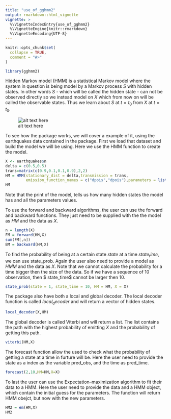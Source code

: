 ```yaml
---
title: "use_of_gghmm2"
output: rmarkdown::html_vignette
vignette: >
  %\VignetteIndexEntry{use_of_gghmm2}
  %\VignetteEngine{knitr::rmarkdown}
  %\VignetteEncoding{UTF-8}
---
```


```r
knitr::opts_chunk$set(
  collapse = TRUE,
  comment = "#>"
)
```


```r
library(gghmm2)
```
\section{Hidden Markov model}
Hidden Markov model (HMM) is a statistical Markov model where the system in question is being model by a Markov process $S$ with hidden states. In other words $S$ - which will be called the hidden state -  can not be observed directly so we instead model on $X$ which from now on will be called the observable states. Thus we learn about $S$ at $t=t_0$ from $X$ at $t=t_0$.

![alt text here](HMM.webp)


\section{The package}
To see how the package works, we will cover a example of it, using the earthquakes data contained in the package. First we load that dataset and build the model we will be using. Here we use the HMM function to create the model. 

```r
X <- earthquakes$n
delta = c(0.5,0.5)
trans=matrix(c(0.9,0.1,0.1,0.9),2,2)
HM = HMM(stationary_dist = delta,transmission = trans,
         emission_function_names = c("dpois","dpois"),parameters = list(list(lambda=10),list(lambda=30)) )
HM
```
Note that the print of the model, tells us how many hidden states the model has and all the parameters values.

To use the forward and backward algorithms, the user can use the forward and backward functions. They just need to be supplied with the the model as $HM$ and the data as $X$.  

```r
n = length(X)
FM = forward(HM,X)
sum(FM[,n])
BM = backward(HM,X)
```

To find the probability of being at a certain state $state$ at a time $state_time$, we can use state_prob. Again the user also need to provide a model as $HMM$ and the data as $X$. Note that we cannot calculate the  probability for a time bigger then the size of the data. So if we have a sequence of $10$ observation, then $ state_time$ cannot be larger then $10$. 
```r
state_prob(state = 1, state_time = 10, HM = HM, X = X)
```
The package also have both a local and global decoder. The local decoder function is called $local_decoder$ and will return a vector of hidden states.   
```r
local_decoder(X,HM)
```
The global decoder is called Viterbi and will return a list. The list contains the path with the highest probability of emitting  $X$ and the probability  of getting this path. 

```r
viterbi(HM,X)
```

The forecast function allow the used to check what the probability of getting a state at a time in furture will be. Here the user need to provide the state as a index as the variable pred_obs, and the time as pred_time. 
```r
forecast(2,10,HM=HM,X=X)
```
To last the user can use the Expectation–maximization algorithm to fit their data to a HMM. Here the user need to provide the data and a HMM object, which contain the initial guess for the parameters. The function will return HMM obejct, but now with the new parameters. 
```r
HM2 = em(HM,X)
HM2
```
